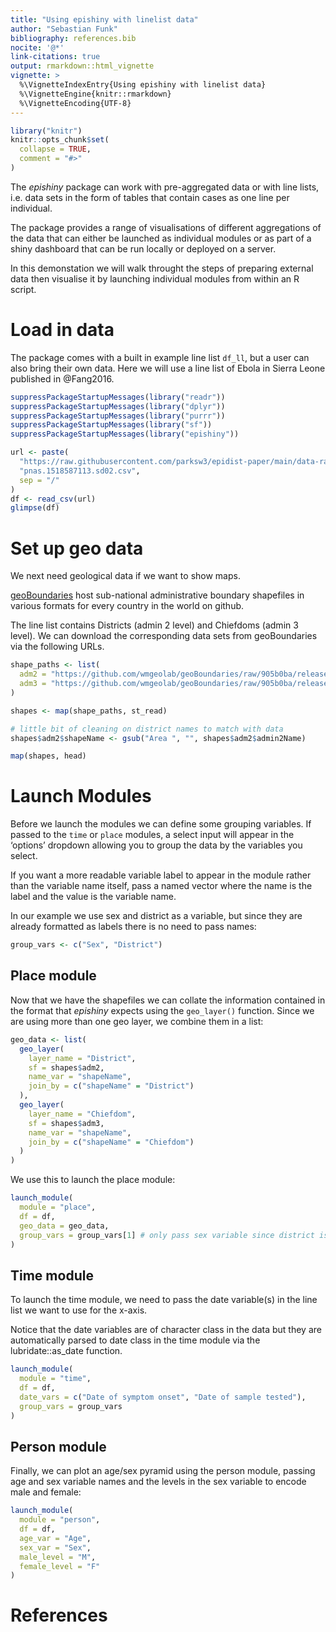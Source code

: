 ```yaml
---
title: "Using epishiny with linelist data"
author: "Sebastian Funk"
bibliography: references.bib
nocite: '@*'
link-citations: true
output: rmarkdown::html_vignette
vignette: >
  %\VignetteIndexEntry{Using epishiny with linelist data}
  %\VignetteEngine{knitr::rmarkdown}
  %\VignetteEncoding{UTF-8}
---
```


```r
library("knitr")
knitr::opts_chunk$set(
  collapse = TRUE,
  comment = "#>"
)
```

The _epishiny_ package can work with pre-aggregated data or with line lists, i.e. data sets in the form of 
tables that contain cases as one line per individual. 

The package provides a range of visualisations of different aggregations of the data that can either 
be launched as individual modules or as part of a shiny dashboard that can be run locally or deployed on a server.

In this demonstation we will walk throught the steps of preparing external data then visualise it by 
launching individual modules from within an R script. 

# Load in data

The package comes with a built in example line list `df_ll`, but a user can also bring their own data.
Here we will use a line list of Ebola in Sierra Leone published in @Fang2016.

```r
suppressPackageStartupMessages(library("readr"))
suppressPackageStartupMessages(library("dplyr"))
suppressPackageStartupMessages(library("purrr"))
suppressPackageStartupMessages(library("sf"))
suppressPackageStartupMessages(library("epishiny"))

url <- paste(
  "https://raw.githubusercontent.com/parksw3/epidist-paper/main/data-raw/",
  "pnas.1518587113.sd02.csv",
  sep = "/"
)
df <- read_csv(url)
glimpse(df)
```

# Set up geo data

We next need geological data if we want to show maps.

[geoBoundaries](https://www.geoboundaries.org/) host sub-national administrative boundary 
shapefiles in various formats for every country in the world on github.

The line list contains Districts (admin 2 level) and Chiefdoms (admin 3 level).
We can download the corresponding data sets from geoBoundaries via the following URLs.

```r
shape_paths <- list(
  adm2 = "https://github.com/wmgeolab/geoBoundaries/raw/905b0ba/releaseData/gbHumanitarian/SLE/ADM2/geoBoundaries-SLE-ADM2_simplified.geojson",
  adm3 = "https://github.com/wmgeolab/geoBoundaries/raw/905b0ba/releaseData/gbHumanitarian/SLE/ADM3/geoBoundaries-SLE-ADM3_simplified.geojson"
)

shapes <- map(shape_paths, st_read)

# little bit of cleaning on district names to match with data
shapes$adm2$shapeName <- gsub("Area ", "", shapes$adm2$admin2Name)

map(shapes, head)
```

# Launch Modules

Before we launch the modules we can define some grouping variables. If passed to the `time` or `place` modules,
a select input will appear in the 'options' dropdown allowing you to group the data by the variables you select.

If you want a more readable variable label to appear in the module rather than the variable name itself, pass a 
named vector where the name is the label and the value is the variable name. 

In our example we use sex and district as a variable, but since they are already formatted as labels there is 
no need to pass names:

```r
group_vars <- c("Sex", "District")
```

## Place module

Now that we have the shapefiles we can collate the information contained in the format that _epishiny_ expects
using the `geo_layer()` function. Since we are using more than one geo layer, we combine them in a list:

```r
geo_data <- list(
  geo_layer(
    layer_name = "District",
    sf = shapes$adm2,
    name_var = "shapeName",
    join_by = c("shapeName" = "District")
  ),
  geo_layer(
    layer_name = "Chiefdom",
    sf = shapes$adm3,
    name_var = "shapeName",
    join_by = c("shapeName" = "Chiefdom")
  )
)
```

We use this to launch the place module:

```r
launch_module(
  module = "place",
  df = df,
  geo_data = geo_data,
  group_vars = group_vars[1] # only pass sex variable since district is already visualised on map
)
```

## Time module

To launch the time module, we need to pass the date variable(s) in the line list we want to use for the x-axis.

Notice that the date variables are of character class in the data but they are automatically parsed to date class
in the time module via the lubridate::as_date function.

```r
launch_module(
  module = "time",
  df = df,
  date_vars = c("Date of symptom onset", "Date of sample tested"),
  group_vars = group_vars
)
```

## Person module

Finally, we can plot an age/sex pyramid using the person module, passing age and sex variable names
and the levels in the sex variable to encode male and female:

```r
launch_module(
  module = "person",
  df = df,
  age_var = "Age",
  sex_var = "Sex",
  male_level = "M",
  female_level = "F"
)
```


# References


